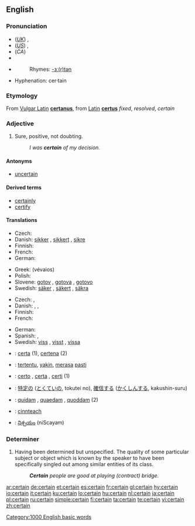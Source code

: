 ==English==

{{rank|often|themselves|half|269|certain|sent|keep|myself}}

===Pronunciation===
* (''[[Received Pronunciation|UK]]'') {{IPA|/sɜːtn/}}, {{SAMPA|/s3:tn/}}
* (''[[General American|US]]'') {{IPA|/sɝtn/}}, {{SAMPA|/s3`tn/}}
* (''CA'') {{IPA|/ˈsɝtən/ or /ˈsɝt̚n̩/}}
* {{Audio|En-ca-certain.ogg|Audio (CA)}}
* {{audio|en-us-certain.ogg|Audio (US)}}
*: Rhymes: [[Rhymes:English:-ɜː(r)tən|-ɜː(r)tən]]
* Hyphenation: cer&middot;tain

===Etymology===
From [[w:Late Latin|Vulgar Latin]] '''[[certanus]]''', from [[w:Latin|Latin]] '''[[certus]]''' ''fixed'', ''resolved'', ''certain''

===Adjective===
{{wikipedia}}
{{en-adj}}

# Sure, positive, not doubting.
#: ''I was '''certain''' of my decision.''

====Antonyms====
* [[uncertain]]

====Derived terms====
* [[certainly]] {{pos_adv}}
* [[certify]] {{pos_vt}}

====Translations====
{{trans-top|sure, positive, not doubting}}
* Czech: {{t+|cs|jistý|m}}
* Danish: [[sikker]] {{c}}, [[sikkert]] {{n}}, [[sikre]] {{p}}
* Finnish: {{t+|fi|varma}}
* French: {{t+|fr|certain}}
* German: {{t+|de|sicher}}
{{trans-mid}}
* Greek: {{t+|el|βέβαιος|m|sc=Grek}} (vévaios)
* Polish: {{t+|pl|pewny|m}}
* Slovene: [[gotov]] {{m}}, [[gotova]] {{f}}, [[gotovo]] {{n}}
* Swedish: [[säker]] {{c}}, [[säkert]] {{n}}, [[säkra]] {{p}}
{{trans-bottom}}

{{trans-top|having been determined but unspecified}}
* Czech: {{t+|cs|jistý|m}}, {{t+|cs|určitý|m}}
* Danish: {{t-|da|vis|c}}, {{t-|da|vist|n}}, {{t-|da|visse|p}}
* Finnish: {{t+|fi|tietty}}
* French: {{t+|fr|certain}}
{{trans-mid}}
* German: {{t+|de|bestimmt}}
* Spanish: {{t-|es|cierto|m}}, {{t-|es|cierta|f}}
* Swedish: [[viss]] {{c}}, [[visst]] {{n}}, [[vissa]] {{p}}
{{trans-bottom}}

{{checktrans-top}}
* {{ttbc|Ido}}: [[certa]] (1), [[certena]] (2)
* {{ttbc|Indonesian}}: [[tentu|tertentu]], [[yakin]], [[rasa|merasa]] [[pasti]]
* {{ttbc|Italian}}: [[certo]] {{m}}, [[certa]] {{f}}, [[certi]] {{p}} (1)

* {{ttbc|Japanese}}: [[特定]]の ([[とくてい]]の, tokutei no), [[確信]]する ([[かくしん]]する, kakushin-suru)
* {{ttbc|Latin}}: [[quidam#Adjective|quidam]] {{m}}, [[quidam#Adjective|quaedam]] {{f}}, [[quidam#Adjective|quoddam]] {{n}} (2)
* {{ttbc|Scottish Gaelic}}: [[cinnteach]]
* {{ttbc|Telugu}}: [[నిశ్చయం]] (niScayam)
{{trans-bottom}}

===Determiner===
{{en-det}}

# Having been determined but unspecified.  The quality of some particular subject or object which is known by the speaker to have been specifically singled out among similar entities of its class.
#: '''''Certain''' people are good at playing (contract) bridge.''

[[Category:1000 English basic words]]

[[ar:certain]]
[[de:certain]]
[[et:certain]]
[[es:certain]]
[[fr:certain]]
[[gl:certain]]
[[hy:certain]]
[[io:certain]]
[[it:certain]]
[[ku:certain]]
[[lo:certain]]
[[hu:certain]]
[[nl:certain]]
[[ja:certain]]
[[pl:certain]]
[[ru:certain]]
[[simple:certain]]
[[fi:certain]]
[[ta:certain]]
[[te:certain]]
[[vi:certain]]
[[zh:certain]]